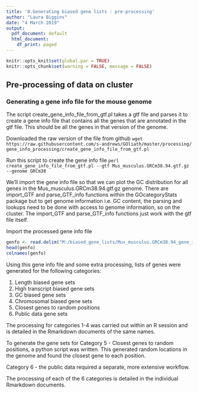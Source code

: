 ---
title: '0.Generating biased gene lists : pre-processing'
author: "Laura Biggins"
date: "4 March 2019"
output:
  pdf_document: default
  html_document:
    df_print: paged
---

```{r setup, include=FALSE}
knitr::opts_knit$set(global.par = TRUE)
knitr::opts_chunk$set(warning = FALSE, message = FALSE)
```

## Pre-processing of data on cluster
### Generating a gene info file for the mouse genome

The script create_gene_info_file_from_gtf.pl takes a gtf file and parses it to
create a gene info file that contains all the genes that are annotated in the 
gtf file. This should be all the genes in that version of the genome.

Downloaded the raw version of the file from github
`wget https://raw.githubusercontent.com/s-andrews/GOliath/master/processing/`
`gene_info_processing/create_gene_info_file_from_gtf.pl`

Run this script to create the gene info file
`perl create_gene_info_file_from_gtf.pl --gtf Mus_musculus.GRCm38.94.gtf.gz --genome GRCm38`

We'll import the gene info file so that we can plot the GC distribution for all 
genes in the Mus_musculus.GRCm38.94.gtf.gz genome.
There are import_GTF and parse_GTF_info functions within the GOcategoryStats 
package but to get genome information i.e. GC content, the parsing and lookups 
need to be done with access to genome information, so on the cluster. 
The import_GTF and parse_GTF_info functions just work with the gtf file itself.

Import the processed gene info file

```{r}
genfo <- read.delim("M:/biased_gene_lists/Mus_musculus.GRCm38.94_gene_info.txt")
head(genfo)
colnames(genfo)
```

Using this gene info file and some extra processing, lists of genes were generated
for the following categories:
    
1. Length biased gene sets
2. High transcript biased gene sets
3. GC biased gene sets
4. Chromosomal biased gene sets
5. Closest genes to random positions
6. Public data gene sets

The processing for categories 1-4 was carried out within an R session and is detailed 
in the Rmarkdown documents of the same names.

To generate the gene sets for Category 5 - Closest genes to random positions, 
a python script was written. This generated random locations in the genome and found
the closest gene to each position.

Category 6 - the public data required a separate, more extensive workflow.

The processing of each of the 6 categories is detailed in the individual Rmarkdown documents.




